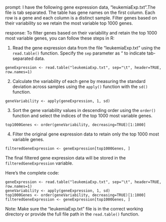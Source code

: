 prompt:
I have the following gene expression data, "leukemiaExp.txt".The file is tab separated. The table has gene names on the first column. Each row is a gene and each column is a distinct sample.  Filter genes based on their variability so we retain the most variable top 1000 genes. 

response:
To filter genes based on their variability and retain the top 1000 most variable genes, you can follow these steps in R:

1. Read the gene expression data from the file "leukemiaExp.txt" using the `read.table()` function. Specify the `sep` parameter as "\t" to indicate tab-separated data.

```
geneExpression <- read.table("leukemiaExp.txt", sep="\t", header=TRUE, row.names=1)
```

2. Calculate the variability of each gene by measuring the standard deviation across samples using the `apply()` function with the `sd()` function.

```
geneVariability <- apply(geneExpression, 1, sd)
```

3. Sort the gene variability values in descending order using the `order()` function and select the indices of the top 1000 most variable genes.

```
top1000Genes <- order(geneVariability, decreasing=TRUE)[1:1000]
```

4. Filter the original gene expression data to retain only the top 1000 most variable genes.

```
filteredGeneExpression <- geneExpression[top1000Genes, ]
```

The final filtered gene expression data will be stored in the `filteredGeneExpression` variable.

Here's the complete code:

```
geneExpression <- read.table("leukemiaExp.txt", sep="\t", header=TRUE, row.names=1)
geneVariability <- apply(geneExpression, 1, sd)
top1000Genes <- order(geneVariability, decreasing=TRUE)[1:1000]
filteredGeneExpression <- geneExpression[top1000Genes, ]
```

Note: Make sure the "leukemiaExp.txt" file is in the correct working directory or provide the full file path in the `read.table()` function.
